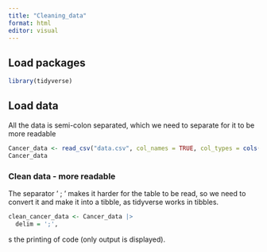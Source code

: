 ```yaml
---
title: "Cleaning_data"
format: html
editor: visual
---
```


## Load packages

```r
library(tidyverse)
```

## Load data

All the data is semi-colon separated, which we need to separate for it to be more readable

```r

Cancer_data <- read_csv("data.csv", col_names = TRUE, col_types = cols())
Cancer_data
```

### Clean data - more readable

The separator ' ; ' makes it harder for the table to be read, so we need to convert it and make it into a tibble, as tidyverse works in tibbles.

```r
clean_cancer_data <- Cancer_data |>
  delim = ';',
```

s the printing of code (only output is displayed).
